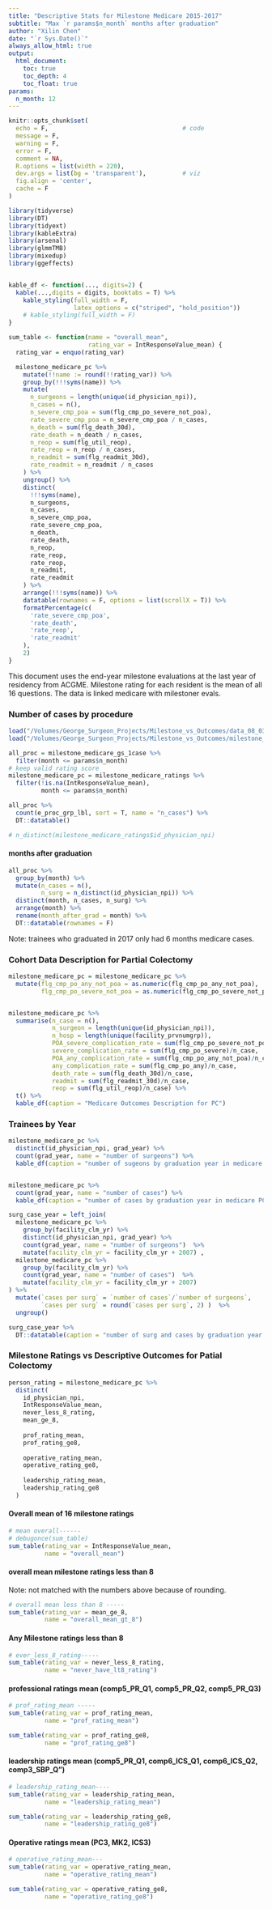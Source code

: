 ```yaml
---
title: "Descriptive Stats for Milestone Medicare 2015-2017"
subtitle: "Max `r params$n_month` months after graduation"
author: "Xilin Chen"
date: "`r Sys.Date()`"
always_allow_html: true
output:
  html_document:
    toc: true
    toc_depth: 4
    toc_float: true
params:
  n_month: 12
---
```


```r
knitr::opts_chunk$set(
  echo = F,                                     # code
  message = F,
  warning = F,
  error = F,
  comment = NA,
  R.options = list(width = 220),
  dev.args = list(bg = 'transparent'),          # viz
  fig.align = 'center',
  cache = F
)

library(tidyverse)
library(DT)
library(tidyext)
library(kableExtra)
library(arsenal)
library(glmmTMB)
library(mixedup)
library(ggeffects)


kable_df <- function(..., digits=2) {
  kable(...,digits = digits, booktabs = T) %>% 
    kable_styling(full_width = F,
                  latex_options = c("striped", "hold_position"))
    # kable_styling(full_width = F)
}

sum_table <- function(name = "overall_mean",
                      rating_var = IntResponseValue_mean) {
  rating_var = enquo(rating_var)

  milestone_medicare_pc %>%
    mutate(!!name := round(!!rating_var)) %>%
    group_by(!!!syms(name)) %>%
    mutate(
      n_surgeons = length(unique(id_physician_npi)),
      n_cases = n(),
      n_severe_cmp_poa = sum(flg_cmp_po_severe_not_poa),
      rate_severe_cmp_poa = n_severe_cmp_poa / n_cases,
      n_death = sum(flg_death_30d),
      rate_death = n_death / n_cases,
      n_reop = sum(flg_util_reop),
      rate_reop = n_reop / n_cases,
      n_readmit = sum(flg_readmit_30d),
      rate_readmit = n_readmit / n_cases
    ) %>%
    ungroup() %>%
    distinct(
      !!!syms(name),
      n_surgeons,
      n_cases,
      n_severe_cmp_poa,
      rate_severe_cmp_poa,
      n_death,
      rate_death,
      n_reop,
      rate_reop,
      rate_reop,
      n_readmit,
      rate_readmit
    ) %>%
    arrange(!!!syms(name)) %>%
    datatable(rownames = F, options = list(scrollX = T)) %>%
    formatPercentage(c(
      'rate_severe_cmp_poa',
      'rate_death',
      'rate_reop',
      'rate_readmit'
    ),
    2)
}

```


This document uses the end-year milestone evaluations at the last year of residency from ACGME. Milestone rating for each resident is the mean of all 16 questions. The data is linked medicare with milestoner evals.

### Number of cases by procedure

```r
load("/Volumes/George_Surgeon_Projects/Milestone_vs_Outcomes/data_08_03/milestone_medicare_all_procedure_1case.rdata")
load("/Volumes/George_Surgeon_Projects/Milestone_vs_Outcomes/milestone_medicare_ratings.rdata")

all_proc = milestone_medicare_gs_1case %>% 
  filter(month <= params$n_month)
# keep valid rating score
milestone_medicare_pc = milestone_medicare_ratings %>% 
  filter(!is.na(IntResponseValue_mean),
         month <= params$n_month)

all_proc %>% 
  count(e_proc_grp_lbl, sort = T, name = "n_cases") %>% 
  DT::datatable()

# n_distinct(milestone_medicare_ratings$id_physician_npi)

```


#### months after graduation 

```r
all_proc %>% 
  group_by(month) %>%
  mutate(n_cases = n(),
         n_surg = n_distinct(id_physician_npi)) %>% 
  distinct(month, n_cases, n_surg) %>% 
  arrange(month) %>% 
  rename(month_after_grad = month) %>% 
  DT::datatable(rownames = F)
```

Note: trainees who graduated in 2017 only had 6 months medicare cases.


### Cohort Data Description for Partial Colectomy

```r
milestone_medicare_pc = milestone_medicare_pc %>% 
  mutate(flg_cmp_po_any_not_poa = as.numeric(flg_cmp_po_any_not_poa),
         flg_cmp_po_severe_not_poa = as.numeric(flg_cmp_po_severe_not_poa))


milestone_medicare_pc %>% 
  summarise(n_case = n(),
            n_surgeon = length(unique(id_physician_npi)),
            n_hosp = length(unique(facility_prvnumgrp)),
            POA_severe_complication_rate = sum(flg_cmp_po_severe_not_poa)/n_case,
            severe_complication_rate = sum(flg_cmp_po_severe)/n_case,
            POA_any_complication_rate = sum(flg_cmp_po_any_not_poa)/n_case,
            any_complication_rate = sum(flg_cmp_po_any)/n_case,
            death_rate = sum(flg_death_30d)/n_case,
            readmit = sum(flg_readmit_30d)/n_case,
            reop = sum(flg_util_reop)/n_case) %>% 
  t() %>% 
  kable_df(caption = "Medicare Outcomes Description for PC")
```

### Trainees by Year

```r
milestone_medicare_pc %>% 
  distinct(id_physician_npi, grad_year) %>% 
  count(grad_year, name = "number of surgeons") %>% 
  kable_df(caption = "number of sugeons by graduation year in medicare PC")


milestone_medicare_pc %>% 
  count(grad_year, name = "number of cases") %>% 
  kable_df(caption = "number of cases by graduation year in medicare PC")

surg_case_year = left_join(
  milestone_medicare_pc %>%
    group_by(facility_clm_yr) %>%
    distinct(id_physician_npi, grad_year) %>%
    count(grad_year, name = "number of surgeons")  %>%
    mutate(facility_clm_yr = facility_clm_yr + 2007) ,
  milestone_medicare_pc %>%
    group_by(facility_clm_yr) %>%
    count(grad_year, name = "number of cases")  %>%
    mutate(facility_clm_yr = facility_clm_yr + 2007)
) %>% 
  mutate(`cases per surg` = `number of cases`/`number of surgeons`,
         `cases per surg` = round(`cases per surg`, 2) )  %>%
  ungroup()

surg_case_year %>% 
  DT::datatable(caption = "number of surg and cases by graduation year and medicare year", rownames = F)

```



### Milestone Ratings vs Descriptive Outcomes for Patial Colectomy

```r
person_rating = milestone_medicare_pc %>%
  distinct(
    id_physician_npi,
    IntResponseValue_mean,
    never_less_8_rating,
    mean_ge_8,
    
    prof_rating_mean,
    prof_rating_ge8,
    
    operative_rating_mean,
    operative_rating_ge8,
    
    leadership_rating_mean,
    leadership_rating_ge8
  )
```

#### Overall mean of 16 milestone ratings

```r
# mean overall------
# debugonce(sum_table)
sum_table(rating_var = IntResponseValue_mean, 
          name = "overall_mean")
```

#### overall mean milestone ratings less than 8 

Note: not matched with the numbers above because of rounding.

```r
# overall mean less than 8 -----
sum_table(rating_var = mean_ge_8, 
          name = "overall_mean_gt_8")
```

#### Any Milestone ratings less than 8

```r
# ever_less_8_rating-----
sum_table(rating_var = never_less_8_rating, 
          name = "never_have_lt8_rating")
```

#### professional ratings mean (comp5_PR_Q1, comp5_PR_Q2, comp5_PR_Q3)

```r
# prof_rating_mean -----
sum_table(rating_var = prof_rating_mean, 
          name = "prof_rating_mean")

sum_table(rating_var = prof_rating_ge8, 
          name = "prof_rating_ge8")

```

#### leadership ratings mean (comp5_PR_Q1, comp6_ICS_Q1, comp6_ICS_Q2, comp3_SBP_Q")

```r
# leadership_rating_mean----
sum_table(rating_var = leadership_rating_mean, 
          name = "leadership_rating_mean")

sum_table(rating_var = leadership_rating_ge8, 
          name = "leadership_rating_ge8")
```

#### Operative ratings mean (PC3, MK2, ICS3)

```r
# operative_rating_mean---
sum_table(rating_var = operative_rating_mean, 
          name = "operative_rating_mean")

sum_table(rating_var = operative_rating_ge8, 
          name = "operative_rating_ge8")

```



